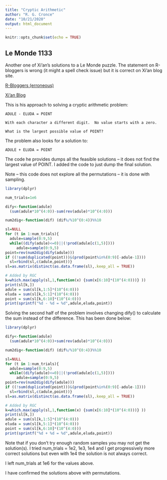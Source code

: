 ```yaml
---
title: "Cryptic Arithmetic"
author: "R. G. Cronce"
date: "10/21/2020"
output: html_document
---
```


```r
knitr::opts_chunk$set(echo = TRUE)
```

## Le Monde 1133

Another one of Xi'an's solutions to a Le Monde puzzle.  The statement on R-bloggers
is wrong (it might a spell check issue) but it is correct on Xi'an blog site.

[R-Bloggers (erroneous)](https://www.r-bloggers.com/2020/03/le-monde-puzzle-1133)

[Xi'an Blog](https://xianblog.wordpress.com/2020/03/28/le-monde-puzzle-1133/)

This is his approach to solving a cryptic arithmetic problem:

    ADULE - ELUDA = POINT
    
    With each character a different digit.  No value starts with a zero.
    
    What is the largest possible value of POINT?

The problem also looks for a solution to:

    ADULE + ELUDA = POINT

The code he provides dumps all the feasible solutions -- it does not find the
largest value of POINT.  I added the code to just dump the final solution.

Note -- this code does not explore all the permutations -- it is done with sampling.

    
```r
library(dplyr)

num_trials=1e6

dify<-function(adule) 
  (sum(adule*10^(4:0))-sum(rev(adule)*10^(4:0)))

num2dig<-function(dif) (dif%/%10^(0:4))%%10

sl=NULL
for (t in 1:num_trials){
  adule=sample(0:9,5)
  while((dify(adule)<=0)||(!prod(adule[c(1,5)])))
     adule=sample(0:9,5)
point=rev(num2dig(dify(adule)))
if ((!sum(duplicated(point)))&(prod(point%in%(0:9)[-adule-1])))
  sl=rbind(sl,c(adule,point))}
sl=as.matrix(distinct(as.data.frame(sl),.keep_all = TRUE))

# Added by RGC
k=which.max(apply(sl,1,function(x) {sum(x[6:10]*(10^(4:0)))} ))
print(sl[k,])
adule = sum(sl[k,1:5]*(10^(4:0)))
eluda = sum(sl[k,5:1]*(10^(4:0)))
point = sum(sl[k,6:10]*(10^(4:0)))
print(sprintf("%d - %d = %d",adule,eluda,point))

```

Solving the second half of the problem involves changing dify() to calculate the
sum instead of the difference.  This has been done below:


```r
library(dplyr)

dify<-function(adule) 
  (sum(adule*10^(4:0))+sum(rev(adule)*10^(4:0)))

num2dig<-function(dif) (dif%/%10^(0:4))%%10

sl=NULL
for (t in 1:num_trials){
  adule=sample(0:9,5)
  while((dify(adule)<=0)||(!prod(adule[c(1,5)])))
     adule=sample(0:9,5)
point=rev(num2dig(dify(adule)))
if ((!sum(duplicated(point)))&(prod(point%in%(0:9)[-adule-1])))
  sl=rbind(sl,c(adule,point))}
sl=as.matrix(distinct(as.data.frame(sl),.keep_all = TRUE))

# Added by RGC
k=which.max(apply(sl,1,function(x) {sum(x[6:10]*(10^(4:0)))} ))
print(sl[k,])
adule = sum(sl[k,1:5]*(10^(4:0)))
eluda = sum(sl[k,5:1]*(10^(4:0)))
point = sum(sl[k,6:10]*(10^(4:0)))
print(sprintf("%d + %d = %d",adule,eluda,point))

```

Note that if you don't try enough random samples you may not get the solution(s).
I tried num_trials = 1e2, 1e3, 1e4 and I get progressively more correct
solutions but even with 1e4 the solution is not always correct.

I left num_trials at 1e6 for the values above.

I have confirmed the solutions above with permutations.

